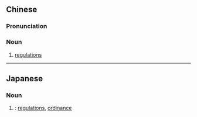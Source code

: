 ==Chinese==
{{zh-forms|s=条令}}

===Pronunciation===
{{zh-pron
|m=tiáolìng
|c=tiu4 ling6
|mn=qz,xm,zz:tiâu-lēng
|cat=n
}}

===Noun===
{{zh-noun}}

# {{lb|zh|military}} [[regulation]]s

----

==Japanese==
{{ja-kanjitab|じょう|れい|yomi=o}}

===Noun===
{{ja-noun|じょうれい|shin=条令}}

# {{kyujitai spelling of|条令}}: [[regulations]], [[ordinance]]